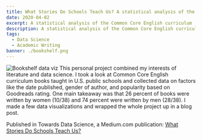 ```yaml
---
title: What Stories Do Schools Teach Us? A statistical analysis of the Common Core English curriculum
date: 2020-04-02
excerpt: A statistical analysis of the Common Core English curriculum
description: A statistical analysis of the Common Core English curriculum
tags:
  - Data Science
  - Academic Writing
banner: ./bookshelf.png
---
```

![Bookshelf data viz](./bookshelf.png)
This personal project combined my interests of literature and data science. I took a look at Common Core English curriculum books taught in U.S. public schools and collected data on factors like the date published, gender of author, and popularity based on Goodreads rating. One main takeaway was that 26 percent of books were written by women (10/38) and 74 percent were written by men (28/38). I made a few data visualizations and wrapped the whole project up in a blog post.

Published in Towards Data Science, a Medium.com publication: [What Stories Do Schools Teach Us?](https://towardsdatascience.com/what-stories-do-schools-teach-us-43069c6dc040)
